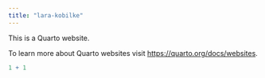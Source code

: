 ```yaml
---
title: "lara-kobilke"
---
```


This is a Quarto website.

To learn more about Quarto websites visit <https://quarto.org/docs/websites>.

```r
1 + 1
```
